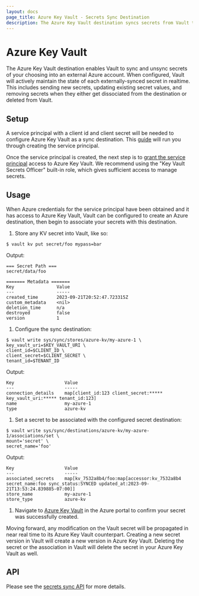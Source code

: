 ```yaml
---
layout: docs
page_title: Azure Key Vault - Secrets Sync Destination
description: The Azure Key Vault destination syncs secrets from Vault to Azure.
---
```


# Azure Key Vault

The Azure Key Vault destination enables Vault to sync and unsync secrets of your choosing into
an external Azure account. When configured, Vault will actively maintain the state of each externally-synced
secret in realtime. This includes sending new secrets, updating existing secret values, and removing
secrets when they either get dissociated from the destination or deleted from Vault.

## Setup

A service principal with a client id and client secret will be needed to configure Azure Key Vault as a
sync destination. This [guide](https://learn.microsoft.com/en-us/azure/active-directory/develop/howto-create-service-principal-portal)
will run you through creating the service principal.

Once the service principal is created, the next step is to
[grant the service principal](https://learn.microsoft.com/en-us/azure/key-vault/general/rbac-guide?tabs=azure-cli)
access to Azure Key Vault. We recommend using the "Key Vault Secrets Officer" built-in role,
which gives sufficient access to manage secrets.

## Usage

When Azure credentials for the service principal have been obtained and it has access to Azure Key Vault,
Vault can be configured to create an Azure destination, then begin to associate your secrets with this destination.

1. Store any KV secret into Vault, like so:
  ```shell-session
  $ vault kv put secret/foo mypass=bar
  ```

  Output:
  ```
  === Secret Path ===
  secret/data/foo

  ======= Metadata =======
  Key                Value
  ---                -----
  created_time       2023-09-21T20:52:47.723315Z
  custom_metadata    <nil>
  deletion_time      n/a
  destroyed          false
  version            1
  ```

1.	Configure the sync destination:
  ```shell-session
  $ vault write sys/sync/stores/azure-kv/my-azure-1 \
  key_vault_uri=$KEY_VAULT_URI \
  client_id=$CLIENT_ID \
  client_secret=$CLIENT_SECRET \
  tenant_id=$TENANT_ID
  ```

  Output:
  ```text
  Key                   Value
  ---                   -----
  connection_details    map[client_id:123 client_secret:***** key_vault_uri:***** tenant_id:123]
  name                  my-azure-1
  type                  azure-kv
  ```

1.	Set a secret to be associated with the configured secret destination:
  ```shell-session
  $ vault write sys/sync/destinations/azure-kv/my-azure-1/associations/set \
  mount='secret' \
  secret_name='foo'
  ```

  Output:
  ```
  Key                   Value
  ---                   -----
  associated_secrets    map[kv_7532a8b4/foo:map[accessor:kv_7532a8b4 secret_name:foo sync_status:SYNCED updated_at:2023-09-21T13:53:24.839885-07:00]]
  store_name            my-azure-1
  store_type            azure-kv
  ```

1. Navigate to [Azure Key Vault](https://portal.azure.com/#view/HubsExtension/BrowseResource/resourceType/Microsoft.KeyVault%2Fvaults) in the Azure portal
to confirm your secret was successfully created.

Moving forward, any modification on the Vault secret will be propagated in near real time to its Azure Key Vault
counterpart. Creating a new secret version in Vault will create a new version in Azure Key Vault. Deleting the secret
or the association in Vault will delete the secret in your Azure Key Vault as well.

## API

Please see the [secrets sync API](/vault/api-docs/system/secrets-sync) for more details.
